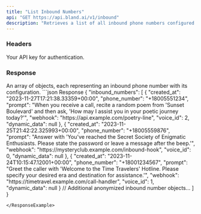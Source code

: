```yaml
---
title: "List Inbound Numbers"
api: "GET https://api.bland.ai/v1/inbound"
description: "Retrieves a list of all inbound phone numbers configured for your account, along with their associated settings."
---
```


### Headers

<ParamField header="authorization" type="string" required>
  Your API key for authentication.
</ParamField>

### Response

<ResponseField name="inbound_numbers" type="array">
  An array of objects, each representing an inbound phone number with its configuration.
</ResponseField>

<ResponseExample>
```json Response
{
    "inbound_numbers": [
        {
            "created_at": "2023-11-27T17:21:38.33359+00:00",
            "phone_number": "+18005551234",
            "prompt": "When you receive a call, recite a random poem from 'Sunset Boulevard' and then ask, 'How may I assist you in your poetic journey today?'",
            "webhook": "https://api.example.com/poetry-line",
            "voice_id": 2,
            "dynamic_data": null
        },
        {
            "created_at": "2023-11-25T21:42:22.325993+00:00",
            "phone_number": "+18005559876",
            "prompt": "Answer with 'You've reached the Secret Society of Enigmatic Enthusiasts. Please state the password or leave a message after the beep.'",
            "webhook": "https://mysteryclub.example.com/inbound-hook",
            "voice_id": 0,
            "dynamic_data": null
        },
        {
            "created_at": "2023-11-24T10:15:47.12001+00:00",
            "phone_number": "+18001234567",
            "prompt": "Greet the caller with 'Welcome to the Time Travelers' Hotline. Please specify your desired era and destination for assistance.'",
            "webhook": "https://timetravel.example.com/call-handler",
            "voice_id": 1,
            "dynamic_data": null
        }
        // Additional anonymized inbound number objects...
    ]
}

```
</ResponseExample>